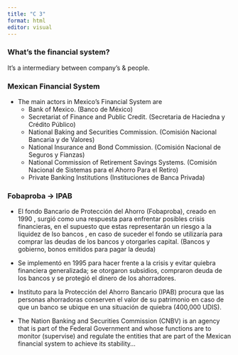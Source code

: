 ```yaml
---
title: "C 3"
format: html
editor: visual
---
```


### What's the financial system?

It's a intermediary between company's & people.

### Mexican Financial System

- The main actors in Mexico's Financial System are
  - Bank of Mexico. (Banco de México)
  - Secretariat of Finance and Public Credit. (Secretaria de Haciedna y Crédito Público)
  - National Baking and Securities Commission. (Comisión Nacional Bancaria y de Valores)
  - National Insurance and Bond Commission. (Comisión Nacional de Seguros y Fianzas)
  - National Commission of Retirement Savings Systems. (Comisión Nacional de Sistemas para el Ahorro Para el Retiro)
  - Private Banking Institutions (Instituciones de Banca Privada)


### Fobaproba -> IPAB 
- El fondo Bancario de Protección del Ahorro (Fobaproba), creado en 1990 , surgió como una respuesta para enfrentar posibles crisis financieras, en el supuesto que estas representarán un riesgo a la liquidez de lso bancos , en caso de suceder el fondo se utilizaría para comprar las deudas de los bancos y otorgarles capital. (Bancos y gobierno, bonos emitidos para pagar la deuda)

- Se implementó en 1995 para hacer frente a la crisis y evitar quiebra financiera generalizada; se otorgaron subsidios, compraron deuda de los bancos y se protegió el dinero de los ahorradores.

- Instituto para la Protección del Ahorro Bancario (IPAB) procura que las personas ahorradoras conserven el valor de su patrimonio en caso de que un banco se ubique en una situación de quiebra (400,000 UDIS).

- The Nation Banking and Securities Commission (CNBV) is an agency that is part of the Federal Government and whose functions are to monitor (supervise) and regulate the entities that are part of the Mexican financial system to achieve its stability...




